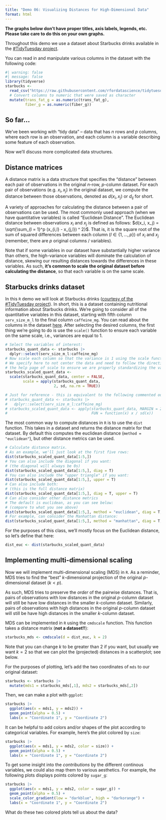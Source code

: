 ```yaml
---
title: "Demo 06: Visualizing Distances for High-Dimensional Data"
format: html
---
```


**The graphs below don't have proper titles, axis labels, legends, etc.  Please take care to do this on your own graphs.**

Throughout this demo we use a dataset about Starbucks drinks available in the [#TidyTuesday project](https://github.com/rfordatascience/tidytuesday/blob/master/data/2021/2021-12-21/readme.md).

You can read in and manipulate various columns in the dataset with the following code:

```r
#| warning: false
#| message: false
library(tidyverse)
starbucks <- 
  read_csv("https://raw.githubusercontent.com/rfordatascience/tidytuesday/master/data/2021/2021-12-21/starbucks.csv") |>
  # Convert columns to numeric that were saved as character
  mutate(trans_fat_g = as.numeric(trans_fat_g),
         fiber_g = as.numeric(fiber_g))
```


## So far...

We've been working with "tidy data" -- data that has $n$ rows and $p$ columns, where each row is an observation, and each column is a variable describing some feature of each observation.  

Now we'll discuss more complicated data structures.

## Distance matrices

A distance matrix is a data structure that specifies the "distance" between each pair of observations in the original $n$-row, $p$-column dataset.  For each pair of observations (e.g. $x_i, x_j$) in the original dataset, we compute the distance between those observations, denoted as $d(x_i, x_j)$ or $d_{ij}$ for short.

A variety of approaches for calculating the distance between a pair of observations can be used. The most commonly used approach (when we have quantitative variables) is called "Euclidean Distance".  The Euclidean distance between observations $x_i$ and $x_j$ is defined as follows:  $d(x_i, x_j) = \sqrt{\sum_{l = 1}^p (x_{i,l} - x_{j,l}) ^ 2}$.  That is, it is the square root of the sum of squared differences between each column ($l \in \{1, ..., p\}$) of $x_i$ and $x_j$ (remember, there are $p$ original columns / variables).

Note that if some variables in our dataset have substantially higher variance than others, the high-variance variables will dominate the calculation of distance, skewing our resulting distances towards the differences in these variables. As such, __it's common to scale the original dataset before calculating the distance__, so that each variable is on the same scale.

## Starbucks drinks dataset

In this `R` demo we will look at Starbucks drinks ([courtesy of the #TidyTuesday project](https://github.com/rfordatascience/tidytuesday/blob/master/data/2021/2021-12-21/readme.md)). In short, this is a dataset containing nutritional information about Starbucks drinks. We're going to consider all of the quantitative variables in this dataset, starting with fifth column `serv_size_m_l` to the final column `caffeine_mg`. You can read about the columns in the dataset [here](https://github.com/rfordatascience/tidytuesday/blob/master/data/2021/2021-12-21/readme.md). After selecting the desired columns, the first thing we're going to do is use the `scale()` function to ensure each variable on the same scale, i.e., variances are equal to 1.

```r
# Select the variables of interest:
starbucks_quant_data <- starbucks |>
  dplyr::select(serv_size_m_l:caffeine_mg)
# Now scale each column so that the variance is 1 using the scale function:
# We specify here to not center the data and need to follow the directions in
# the help page of scale to ensure we are properly standardizing the variance
starbucks_scaled_quant_data <- 
  scale(starbucks_quant_data, center = FALSE, 
        scale = apply(starbucks_quant_data,
                      2, sd, na.rm = TRUE)) 

# Just for reference - this is equivalent to the following commented out code:
# starbucks_quant_data <- starbucks |>
#   dplyr::select(serv_size_m_l:caffeine_mg)
# starbucks_scaled_quant_data <- apply(starbucks_quant_data, MARGIN = 2,
#                                      FUN = function(x) x / sd(x))
```

The most common way to compute distances in `R` is to use the `dist` function. This takes in a dataset and returns the distance matrix for that dataset. By default this computes the euclidean distance (`method = "euclidean"`), but other distance metrics can be used.

```r
# Calculate distance matrix.
# As an example, we'll just look at the first five rows:
dist(starbucks_scaled_quant_data[1:5,])
# You can also include the diagonal if you want:
# (the diagonal will always be 0s)
dist(starbucks_scaled_quant_data[1:5,], diag = T)
# You can also include the "upper triangle" if you want:
dist(starbucks_scaled_quant_data[1:5,], upper = T)
# Can also include both:
# (this is the full distance matrix)
dist(starbucks_scaled_quant_data[1:5,], diag = T, upper = T)
# Can also consider other distance metrics
# The default is euclidean, as you can see below:
# (compare to what you see above)
dist(starbucks_scaled_quant_data[1:5,], method = "euclidean", diag = T, upper = T)
# For example, can consider the Manhattan distance:
dist(starbucks_scaled_quant_data[1:5,], method = "manhattan", diag = T, upper = T)
```

For the purposes of this class, we'll mostly focus on the Euclidean distance, so let's define that here:

```r
dist_euc <- dist(starbucks_scaled_quant_data)
```

## Implementing multi-dimensional scaling

Now we will implement multi-dimensional scaling (MDS) in `R`. As a reminder, MDS tries to find the "best" $k$-dimensional projection of the original $p$-dimensional dataset ($k < p$).  

As such, MDS tries to preserve the _order_ of the pairwise distances. That is, pairs of observations with low distances in the original $p$-column dataset will still be have low distances in the smaller $k$-column dataset.  Similarly, pairs of observations with high distances in the original $p$-column dataset will still be have high distances in the smaller $k$-column dataset.

MDS can be implemented in `R` using the `cmdscale` function. This function takes a distance matrix (**not a dataset!!**):

```r
starbucks_mds <- cmdscale(d = dist_euc, k = 2)
```

Note that you can change $k$ to be greater than 2 if you want, but usually we want $k = 2$ so that we can plot the (projected) distances in a scatterplot; see below.

For the purposes of plotting, let's add the two coordinates of `mds` to our original dataset:

```r
starbucks <- starbucks |>
  mutate(mds1 = starbucks_mds[,1], mds2 = starbucks_mds[,2])
```

Then, we can make a plot with `ggplot`:

```r
starbucks |>
  ggplot(aes(x = mds1, y = mds2)) +
  geom_point(alpha = 0.5) +
  labs(x = "Coordinate 1", y = "Coordinate 2")
```

It can be helpful to add colors and/or shapes of the plot according to categorical variables. For example, here's the plot colored by `size`:

```r
starbucks |>
  ggplot(aes(x = mds1, y = mds2, color = size)) +
  geom_point(alpha = 0.5) +
  labs(x = "Coordinate 1", y = "Coordinate 2")
```

To get some insight into the _contributions_ by the different continous variables, we could also map them to various aesthetics. For example, the following plots displays points colored by `sugar_g`:

```r
starbucks |>
  ggplot(aes(x = mds1, y = mds2, color = sugar_g)) +
  geom_point(alpha = 0.5) +
  scale_color_gradient(low = "darkblue", high = "darkorange") +
  labs(x = "Coordinate 1", y = "Coordinate 2")
```

What do these two colored plots tell us about the data? 
